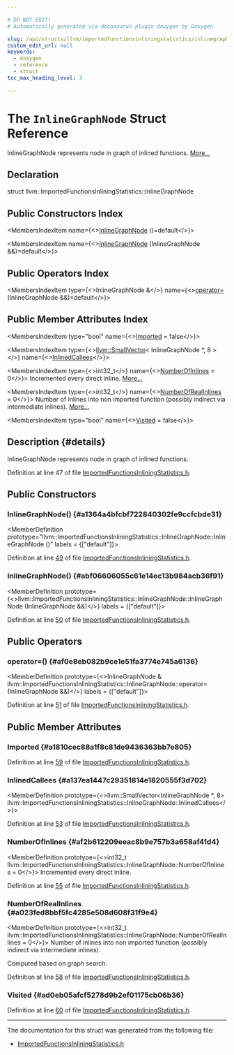 ```yaml
---

# DO NOT EDIT!
# Automatically generated via docusaurus-plugin-doxygen by Doxygen.

slug: /api/structs/llvm/importedfunctionsinliningstatistics/inlinegraphnode
custom_edit_url: null
keywords:
  - doxygen
  - reference
  - struct
toc_max_heading_level: 3

---
```





# The `InlineGraphNode` Struct Reference

<DoxygenPage pluginConfig={pluginConfig}>

InlineGraphNode represents node in graph of inlined functions. <a href="#details">More...</a>

## Declaration

<CodeBlock>struct llvm::ImportedFunctionsInliningStatistics::InlineGraphNode</CodeBlock>

## Public Constructors Index

<MembersIndex>

<MembersIndexItem
  name={<><a href="#a1364a4bfcbf722840302fe9ccfcbde31">InlineGraphNode</a> ()=default</>}>
</MembersIndexItem>

<MembersIndexItem
  name={<><a href="#abf06606055c61e14ec13b984acb36f91">InlineGraphNode</a> (InlineGraphNode &amp;&amp;)=default</>}>
</MembersIndexItem>

</MembersIndex>

## Public Operators Index

<MembersIndex>

<MembersIndexItem
  type={<>InlineGraphNode &amp;</>}
  name={<><a href="#af0e8eb082b9ce1e51fa3774e745a6136">operator=</a> (InlineGraphNode &amp;&amp;)=default</>}>
</MembersIndexItem>

</MembersIndex>

## Public Member Attributes Index

<MembersIndex>

<MembersIndexItem
  type="bool"
  name={<><a href="#a1810cec88a1f8c81de9436363bb7e805">Imported</a> = false</>}>
</MembersIndexItem>

<MembersIndexItem
  type={<><a href="/docs/api/classes/llvm/smallvector">llvm::SmallVector</a>&lt; InlineGraphNode &#42;, 8 &gt;</>}
  name={<><a href="#a137ea1447c29351814e1820555f3d702">InlinedCallees</a></>}>
</MembersIndexItem>

<MembersIndexItem
  type={<>int32&#95;t</>}
  name={<><a href="#af2b612209eeac8b9e757b3a658af41d4">NumberOfInlines</a> = 0</>}>
Incremented every direct inline. <a href="#af2b612209eeac8b9e757b3a658af41d4">More...</a>
</MembersIndexItem>

<MembersIndexItem
  type={<>int32&#95;t</>}
  name={<><a href="#a023fed8bbf5fc4285e508d608f31f9e4">NumberOfRealInlines</a> = 0</>}>
Number of inlines into non imported function (possibly indirect via intermediate inlines). <a href="#a023fed8bbf5fc4285e508d608f31f9e4">More...</a>
</MembersIndexItem>

<MembersIndexItem
  type="bool"
  name={<><a href="#ad0eb05afcf5278d9b2ef01175cb06b36">Visited</a> = false</>}>
</MembersIndexItem>

</MembersIndex>

## Description {#details}

InlineGraphNode represents node in graph of inlined functions.

Definition at line 47 of file <a href="/docs/api/files/include/include/llvm/include/llvm/analysis/include/llvm/analysis/utils/importedfunctionsinliningstatistics-h">ImportedFunctionsInliningStatistics.h</a>.

<SectionDefinition>

## Public Constructors

### InlineGraphNode() {#a1364a4bfcbf722840302fe9ccfcbde31}

<MemberDefinition
  prototype="llvm::ImportedFunctionsInliningStatistics::InlineGraphNode::InlineGraphNode ()"
  labels = {["default"]}>

Definition at line <a href="/docs/api/files/include/include/llvm/include/llvm/analysis/include/llvm/analysis/utils/importedfunctionsinliningstatistics-h/#l00049">49</a> of file <a href="/docs/api/files/include/include/llvm/include/llvm/analysis/include/llvm/analysis/utils/importedfunctionsinliningstatistics-h">ImportedFunctionsInliningStatistics.h</a>.
</MemberDefinition>

### InlineGraphNode() {#abf06606055c61e14ec13b984acb36f91}

<MemberDefinition
  prototype={<>llvm::ImportedFunctionsInliningStatistics::InlineGraphNode::InlineGraphNode (InlineGraphNode &amp;&amp;)</>}
  labels = {["default"]}>

Definition at line <a href="/docs/api/files/include/include/llvm/include/llvm/analysis/include/llvm/analysis/utils/importedfunctionsinliningstatistics-h/#l00050">50</a> of file <a href="/docs/api/files/include/include/llvm/include/llvm/analysis/include/llvm/analysis/utils/importedfunctionsinliningstatistics-h">ImportedFunctionsInliningStatistics.h</a>.
</MemberDefinition>

</SectionDefinition>

<SectionDefinition>

## Public Operators

### operator=() {#af0e8eb082b9ce1e51fa3774e745a6136}

<MemberDefinition
  prototype={<>InlineGraphNode &amp; llvm::ImportedFunctionsInliningStatistics::InlineGraphNode::operator= (InlineGraphNode &amp;&amp;)</>}
  labels = {["default"]}>

Definition at line <a href="/docs/api/files/include/include/llvm/include/llvm/analysis/include/llvm/analysis/utils/importedfunctionsinliningstatistics-h/#l00051">51</a> of file <a href="/docs/api/files/include/include/llvm/include/llvm/analysis/include/llvm/analysis/utils/importedfunctionsinliningstatistics-h">ImportedFunctionsInliningStatistics.h</a>.
</MemberDefinition>

</SectionDefinition>

<SectionDefinition>

## Public Member Attributes

### Imported {#a1810cec88a1f8c81de9436363bb7e805}

<MemberDefinition
  prototype="bool llvm::ImportedFunctionsInliningStatistics::InlineGraphNode::Imported = false">

Definition at line <a href="/docs/api/files/include/include/llvm/include/llvm/analysis/include/llvm/analysis/utils/importedfunctionsinliningstatistics-h/#l00059">59</a> of file <a href="/docs/api/files/include/include/llvm/include/llvm/analysis/include/llvm/analysis/utils/importedfunctionsinliningstatistics-h">ImportedFunctionsInliningStatistics.h</a>.
</MemberDefinition>

### InlinedCallees {#a137ea1447c29351814e1820555f3d702}

<MemberDefinition
  prototype={<>llvm::SmallVector&lt;InlineGraphNode &#42;, 8&gt; llvm::ImportedFunctionsInliningStatistics::InlineGraphNode::InlinedCallees</>}>

Definition at line <a href="/docs/api/files/include/include/llvm/include/llvm/analysis/include/llvm/analysis/utils/importedfunctionsinliningstatistics-h/#l00053">53</a> of file <a href="/docs/api/files/include/include/llvm/include/llvm/analysis/include/llvm/analysis/utils/importedfunctionsinliningstatistics-h">ImportedFunctionsInliningStatistics.h</a>.
</MemberDefinition>

### NumberOfInlines {#af2b612209eeac8b9e757b3a658af41d4}

<MemberDefinition
  prototype={<>int32&#95;t llvm::ImportedFunctionsInliningStatistics::InlineGraphNode::NumberOfInlines = 0</>}>
Incremented every direct inline.

Definition at line <a href="/docs/api/files/include/include/llvm/include/llvm/analysis/include/llvm/analysis/utils/importedfunctionsinliningstatistics-h/#l00055">55</a> of file <a href="/docs/api/files/include/include/llvm/include/llvm/analysis/include/llvm/analysis/utils/importedfunctionsinliningstatistics-h">ImportedFunctionsInliningStatistics.h</a>.
</MemberDefinition>

### NumberOfRealInlines {#a023fed8bbf5fc4285e508d608f31f9e4}

<MemberDefinition
  prototype={<>int32&#95;t llvm::ImportedFunctionsInliningStatistics::InlineGraphNode::NumberOfRealInlines = 0</>}>
Number of inlines into non imported function (possibly indirect via intermediate inlines).

Computed based on graph search.

Definition at line <a href="/docs/api/files/include/include/llvm/include/llvm/analysis/include/llvm/analysis/utils/importedfunctionsinliningstatistics-h/#l00058">58</a> of file <a href="/docs/api/files/include/include/llvm/include/llvm/analysis/include/llvm/analysis/utils/importedfunctionsinliningstatistics-h">ImportedFunctionsInliningStatistics.h</a>.
</MemberDefinition>

### Visited {#ad0eb05afcf5278d9b2ef01175cb06b36}

<MemberDefinition
  prototype="bool llvm::ImportedFunctionsInliningStatistics::InlineGraphNode::Visited = false">

Definition at line <a href="/docs/api/files/include/include/llvm/include/llvm/analysis/include/llvm/analysis/utils/importedfunctionsinliningstatistics-h/#l00060">60</a> of file <a href="/docs/api/files/include/include/llvm/include/llvm/analysis/include/llvm/analysis/utils/importedfunctionsinliningstatistics-h">ImportedFunctionsInliningStatistics.h</a>.
</MemberDefinition>

</SectionDefinition>

<hr/>

The documentation for this struct was generated from the following file:

<ul>
<li><a href="/docs/api/files/include/include/llvm/include/llvm/analysis/include/llvm/analysis/utils/importedfunctionsinliningstatistics-h">ImportedFunctionsInliningStatistics.h</a></li>
</ul>

</DoxygenPage>
